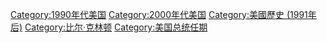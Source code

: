 [[Category:1990年代美国|Category:1990年代美国]]
[[Category:2000年代美国|Category:2000年代美国]]
[[Category:美國歷史_(1991年后)|Category:美國歷史 (1991年后)]]
[[Category:比尔·克林顿|Category:比尔·克林顿]]
[[Category:美国总统任期|Category:美国总统任期]]